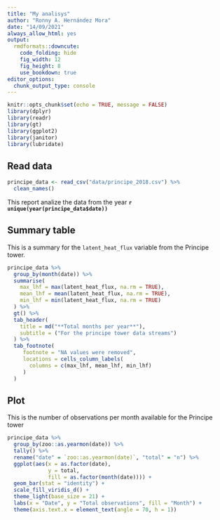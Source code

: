 ```yaml
---
title: "My analisys"
author: "Ronny A. Hernández Mora"
date: "14/09/2021"
always_allow_html: yes
output:
  rmdformats::downcute:
    code_folding: hide
    fig_width: 12
    fig_height: 8
    use_bookdown: true
editor_options:
  chunk_output_type: console
---
```


```r
knitr::opts_chunk$set(echo = TRUE, message = FALSE)
library(dplyr)
library(readr)
library(gt)
library(ggplot2)
library(janitor)
library(lubridate)
```

## Read data

```r
principe_data <- read_csv("data/principe_2018.csv") %>% 
  clean_names()
```

This report analize the data from the year **`r unique(year(principe_data$date))`** 

## Summary table

This is a summary for the `latent_heat_flux` variable from the Principe tower.

```r
principe_data %>% 
  group_by(month(date)) %>% 
  summarise(
    max_lhf = max(latent_heat_flux, na.rm = TRUE),
    mean_lhf = mean(latent_heat_flux, na.rm = TRUE),
    min_lhf = min(latent_heat_flux, na.rm = TRUE)
  ) %>% 
  gt() %>% 
  tab_header(
    title = md("**Total months per year**"),
    subtitle = ("For the principe tower data streams")
  ) %>% 
  tab_footnote(
     footnote = "NA values were removed",
     locations = cells_column_labels(
       columns = c(max_lhf, mean_lhf, min_lhf)
     )
  )
```

## Plot

This is the number of observations per month available for the Principe tower

```r
principe_data %>% 
  group_by(zoo::as.yearmon(date)) %>% 
  tally() %>% 
  rename("date" = `zoo::as.yearmon(date)`, "total" = "n") %>% 
  ggplot(aes(x = as.factor(date),
             y = total, 
             fill = as.factor(month(date)))) +
  geom_bar(stat = "identity") +
  scale_fill_viridis_d() +
  theme_light(base_size = 21) +
  labs(x = "Date", y = "Total observations", fill = "Month") +
  theme(axis.text.x = element_text(angle = 70, h = 1))
```
